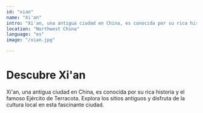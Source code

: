 ```yaml
---
id: "xian"
name: "Xi'an"
intro: "Xi'an, una antigua ciudad en China, es conocida por su rica historia y el famoso Ejército de Terracota."
location: "Northwest China"
language: "es"
image: "/xian.jpg"

---
```


# Descubre Xi'an

Xi'an, una antigua ciudad en China, es conocida por su rica historia y el famoso Ejército de Terracota. Explora los sitios antiguos y disfruta de la cultura local en esta fascinante ciudad.

